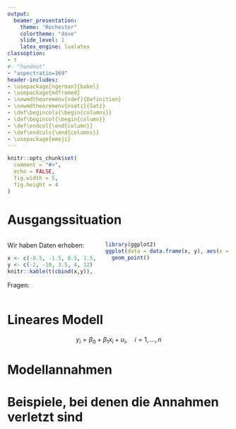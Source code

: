 ```yaml
---
output:
  beamer_presentation:
    theme: "Rochester"
    colortheme: "dove"
    slide_level: 1
    latex_engine: lualatex
classoption: 
- t 
#- "handout"
- "aspectratio=169"
header-includes:
- \usepackage[ngerman]{babel}
- \usepackage{mdframed}
- \newmdtheoremenv{ndef}{Definition}
- \newmdtheoremenv{nsatz}{Satz}
- \def\begincols{\begin{columns}}
- \def\begincol{\begin{column}}
- \def\endcol{\end{column}}
- \def\endcols{\end{columns}}
- \usepackage{emoji}
---
```


```r
knitr::opts_chunk$set(
  comment = "#>", 
  echo = FALSE,
  fig.width = 5,
  fig.height = 4
)
```

# Ausgangssituation

::: columns

:::: column

Wir haben Daten erhoben:

```r
x <- c(-0.5, -1.5, 0.5, 1.5, 2.5)
y <- c(-2, -10, 3.5, 4, 12)
knitr::kable(t(cbind(x,y)), "simple")
```

\pause
Fragen: 

\begin{itemize}
  \item Wie hängen \texttt{x} und \texttt{y} zusammen?
  \pause
  \begin{itemize}
    \item[] Korrelation: \texttt{cor(x,y)} = `r round(cor(x,y),2)`
    \item[] Positiver Zusammenhang! \emoji{face-with-monocle}
  \end{itemize}
  \pause
  \item Wie können wir einen bestimmten Wert von \texttt{y} vorhersagen?  \emoji{thinking-face}
  \pause
  \begin{itemize}
    \item[] Wir brauchen ein Modell!
  \end{itemize}
\end{itemize}


::::

:::: column
\pause

```r
library(ggplot2)
ggplot(data = data.frame(x, y), aes(x = x, y = y)) +
  geom_point()
```

\centerline{Ein lineares Modell scheint passend...}
::::

:::

# Lineares Modell

$$y_i = \beta_0 + \beta_1 x_i + u_i, \quad i = 1,\dots,n$$ \pause

\begin{itemize}
  \item $i$ ist der Index für eine Beobachtung
  \item $n$ ist die Anzahl Beobachtungen
  \item $y_i$ ist die abhängige (zu erklärende) Variable für die Beobachtung $i$
  \item $x_i$ ist der Regressor (die erklärende Variable) für die Beobachtung $i$
  \item $u_i$ ist der Fehlerterm (der Messfehler) für die Beobachtung $i$
  \item $\beta_0$ und $\beta_1$ sind unbekannte Parameter, die geschätzt werden
  \begin{itemize}
      \item $\beta_0$ ist der Achsenabschnitt (auch Intercept genannt) 
      \item $\beta_1$ ist der Steigungsparameter
  \end{itemize}
\end{itemize}

# Modellannahmen

\small
\begin{itemize}
  \item[SLR.1] \pause \textbf{Modell} In der Population hängt die abhängige Variable $y$ von dem Regressor $x$ und dem Fehler $u$ in folgender Form ab: 
  \begin{equation*}
      y = \beta_0 + \beta_1 x + u,\quad \beta_0,\ \beta_1 \in \mathbb{R}.
  \end{equation*}
  \item[SLR.2] \pause \textbf{Stichprobe} Die Daten $\{(y_i , x_i ), i = 1, \dots, n\}$ sind die Realisation einer Zufallsstichprobe von Zufallsvariablen, die gemäß dem Modell in Annahme SLR.1 generiert wurden.
  \item[SLR.3] \pause \textbf{Information im Regressor} Die Daten $\{x_i, i=1,\dots,n\}$ sind nicht alle gleich.
  \item[SLR.4] \pause \textbf{Bedingte Erwartung} Der Erwartungswert des Fehlers $u$ bedingt auf $x$ ist null: 
  \begin{equation*}
      \mathbb{E}(u\mid x) = 0.
  \end{equation*}
  \item[SLR.5] \pause \textbf{Homoskedastizität} Der Fehler $u$ hat für jeden Wert des Regressors $x$ die gleiche Varianz:
  \begin{equation*}
      \text{Var}(u\mid x)=\sigma^2.
  \end{equation*}
\end{itemize}
\normalsize

# Beispiele, bei denen die Annahmen verletzt sind

\small
\begin{itemize}
  \item[SLR.1] \pause \textbf{Modell} Der Fehler ist multiplikativ: $y = (\beta_0 + \beta_1 x) u$.
  \item[SLR.2] \pause \textbf{Stichprobe} 
  Die Stichprobe ist nicht zufällig aus der Grundgesamtheit der Wahlberechtigten gezogen, weil nur Studierende befragt wurden.
  \item[SLR.3] \pause \textbf{Information im Regressor} 
  Das Gehalt soll anhand des Bildungsgrades untersucht werden, die Umfrage wurde aber ausschließlich unter Bachelorabsolventen gemacht. 
  \item[SLR.4] \pause \textbf{Bedingte Erwartung} 
  Es besteht ein quadratischer Zusammenhang zwischen $y$ und $x$:
  \begin{align*}
      y &= \beta_0 + \beta_1 x + (\beta_2 x^3 + u) \\
          &= \beta_0 + \beta_1 x + \tilde u
  \end{align*}
  Dann gilt: $\mathbb{E}(\tilde u\mid x) = \mathbb{E}(\beta_2 x^3 + u \mid x) = \mathbb{E}(\beta_2 x^3\mid x) + \mathbb{E}(u\mid x) = \beta_2 x^3$
  \item[SLR.5] \pause \textbf{Homoskedastizität} 
  Modellierung der Körpergröße in Abhängigkeit des Alters: Die Körpergröße von Neugeborenen (24cm - 57,5cm) hat eine geringere Varianz als die von Erwachsenen (54,6cm - 251cm). 
\end{itemize}
\normalsize
